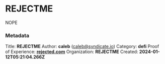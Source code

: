 # REJECTME

NOPE


### Metadata
Title: **REJECTME**
Author: **caleb** (caleb@syndicate.io)
Category: **defi**
Proof of Experience: **[rejected.com](rejected.com)**
Organization: **REJECTME**
Created: **2024-01-12T05:21:04.266Z**
